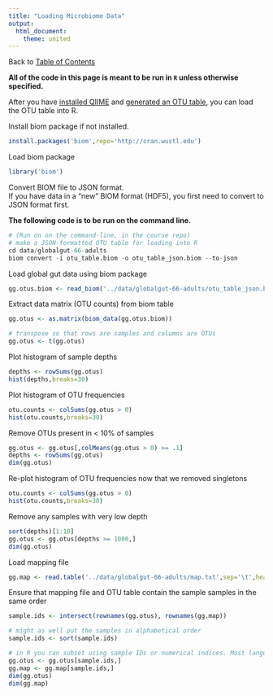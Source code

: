 ```yaml
---
title: "Loading Microbiome Data"
output:
  html_document:
    theme: united
---
```

Back to [Table of Contents](index.html)  

**All of the code in this page is meant to be run in ```R``` unless otherwise specified.**

After you have [installed QIIME](installing.qiime.html) and [generated an OTU table](first.steps.with.qiime.html), you can load the OTU table into R.

Install biom package if not installed.
```r
install.packages('biom',repo='http://cran.wustl.edu')
```

Load biom package
```r
library('biom')
```

Convert BIOM file to JSON format.  
If you have data in a "new" BIOM format (HDF5), you first need to convert to JSON format first.

**The following code is to be run on the command line.**
```r
# (Run on on the command-line, in the course repo)
# make a JSON-formatted OTU table for loading into R
cd data/globalgut-66-adults
biom convert -i otu_table.biom -o otu_table_json.biom --to-json
```

Load global gut data using biom package
```r
gg.otus.biom <- read_biom('../data/globalgut-66-adults/otu_table_json.biom')
```

Extract data matrix (OTU counts) from biom table
```r
gg.otus <- as.matrix(biom_data(gg.otus.biom))

# transpose so that rows are samples and columns are OTUs
gg.otus <- t(gg.otus)
```

Plot histogram of sample depths
```r
depths <- rowSums(gg.otus)
hist(depths,breaks=30)
```

Plot histogram of OTU frequencies
```r
otu.counts <- colSums(gg.otus > 0)
hist(otu.counts,breaks=30)
```

Remove OTUs present in < 10% of samples
```r
gg.otus <- gg.otus[,colMeans(gg.otus > 0) >= .1]
depths <- rowSums(gg.otus)
dim(gg.otus)
```

Re-plot histogram of OTU frequencies now that we removed singletons
```r
otu.counts <- colSums(gg.otus > 0)
hist(otu.counts,breaks=30)
```

Remove any samples with very low depth
```r
sort(depths)[1:10]
gg.otus <- gg.otus[depths >= 1000,]
dim(gg.otus)
```

Load mapping file
```r
gg.map <- read.table('../data/globalgut-66-adults/map.txt',sep='\t',head=T,row=1,check=F,comment='')

```

Ensure that mapping file and OTU table contain the sample samples in the same order
```r
sample.ids <- intersect(rownames(gg.otus), rownames(gg.map))

# might as well put the samples in alphabetical order
sample.ids <- sort(sample.ids)

# in R you can subset using sample IDs or numerical indices. Most languages only use indices.
gg.otus <- gg.otus[sample.ids,]
gg.map <- gg.map[sample.ids,]
dim(gg.otus)
dim(gg.map)
```
